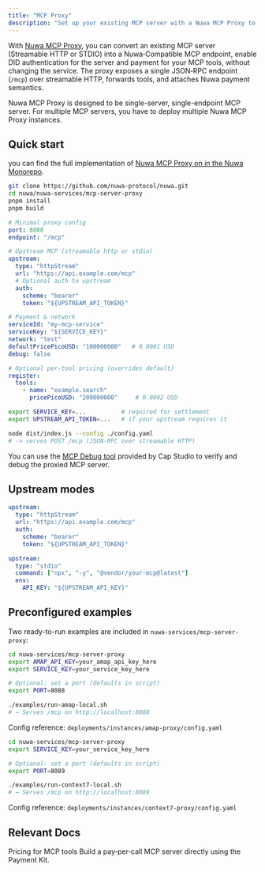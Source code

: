 ```yaml
---
title: "MCP Proxy"
description: "Set up your existing MCP server with a Nuwa MCP Proxy to start accepting payments"
---
```


With [Nuwa MCP Proxy](https://github.com/nuwa-protocol/nuwa/tree/main/nuwa-services/mcp-server-proxy), you can convert an existing MCP server (Streamable HTTP or STDIO) into a Nuwa‑Compatible MCP endpoint, enable DID authentication for the server and payment for your MCP tools, without changing the service. The proxy exposes a single JSON‑RPC endpoint (`/mcp`) over streamable HTTP, forwards tools, and attaches Nuwa payment semantics. 

<Note>
Nuwa MCP Proxy is designed to be single-server, single-endpoint MCP server. For multiple MCP servers, you have to deploy multiple Nuwa MCP Proxy instances.
</Note>

## Quick start

<Steps>
<Step title="Install and build">

you can find the full implementation of [Nuwa MCP Proxy on in the Nuwa Monorepo](https://github.com/nuwa-protocol/nuwa/tree/main/nuwa-services/mcp-server-proxy).

```bash
git clone https://github.com/nuwa-protocol/nuwa.git
cd nuwa/nuwa-services/mcp-server-proxy
pnpm install
pnpm build
```
</Step>

<Step title="Create a config.yaml">

```yaml
# Minimal proxy config
port: 8088
endpoint: "/mcp"

# Upstream MCP (streamable http or stdio)
upstream:
  type: "httpStream"
  url: "https://api.example.com/mcp"
  # Optional auth to upstream
  auth:
    scheme: "bearer"
    token: "${UPSTREAM_API_TOKEN}"

# Payment & network
serviceId: "my-mcp-service"
serviceKey: "${SERVICE_KEY}"
network: "test"
defaultPricePicoUSD: "100000000"   # 0.0001 USD
debug: false

# Optional per-tool pricing (overrides default)
register:
  tools:
    - name: "example.search"
      pricePicoUSD: "200000000"     # 0.0002 USD
```

</Step>

<Step title="Run the proxy">

```bash
export SERVICE_KEY=...          # required for settlement
export UPSTREAM_API_TOKEN=...   # if your upstream requires it

node dist/index.js --config ./config.yaml
# -> serves POST /mcp (JSON-RPC over streamable HTTP)
```

</Step>

<Step title="Verify the proxied MCP server">

You can use the [MCP Debug tool](https://test-app.nuwa.dev/cap-studio/mcp) provided by Cap Studio to verify and debug the proxied MCP server.

</Step>
</Steps>

## Upstream modes

<Tabs>
<Tab title="httpStream">

```yaml
upstream:
  type: "httpStream"
  url: "https://api.example.com/mcp"
  auth:
    scheme: "bearer"
    token: "${UPSTREAM_API_TOKEN}"
```

</Tab>
<Tab title="stdio">

```yaml
upstream:
  type: "stdio"
  command: ["npx", "-y", "@vendor/your-mcp@latest"]
  env:
    API_KEY: "${UPSTREAM_API_KEY}"
```

</Tab>
</Tabs>



## Preconfigured examples

Two ready-to-run examples are included in `nuwa-services/mcp-server-proxy`:

<Tabs>
<Tab title="Amap proxy (HTTP upstream)">

```bash
cd nuwa-services/mcp-server-proxy
export AMAP_API_KEY=your_amap_api_key_here
export SERVICE_KEY=your_service_key_here

# Optional: set a port (defaults in script)
export PORT=8088

./examples/run-amap-local.sh
# → Serves /mcp on http://localhost:8088
```

Config reference: `deployments/instances/amap-proxy/config.yaml`

</Tab>

<Tab title="Context7 proxy (stdio upstream)">

```bash
cd nuwa-services/mcp-server-proxy
export SERVICE_KEY=your_service_key_here

# Optional: set a port (defaults in script)
export PORT=8089

./examples/run-context7-local.sh
# → Serves /mcp on http://localhost:8089
```

Config reference: `deployments/instances/context7-proxy/config.yaml`

</Tab>
</Tabs>


## Relevant Docs

<CardGroup cols={2}>
    <Card title="MCP Pricing" icon="dollar-sign" href="/build-caps/mcp-pricing">
      Pricing for MCP tools
    </Card>
    <Card title="MCP Server" icon="server" href="/build-caps/mcp-server">
      Build a pay‑per‑call MCP server directly using the Payment Kit.
    </Card>
</CardGroup>


